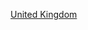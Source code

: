 {{Commons category|1990 establishments in the United Kingdom}}
{{estcatCountry|199|0|英國|United Kingdom}}

[[Category:1990年歐洲建立|United Kingdom]]